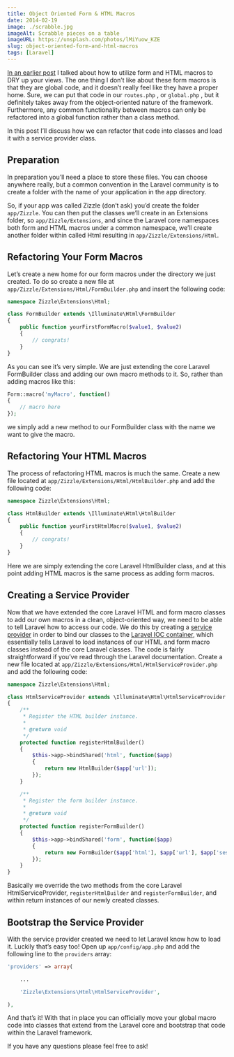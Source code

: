 ```yaml
---
title: Object Oriented Form & HTML Macros
date: 2014-02-19
image: ./scrabble.jpg
imageAlt: Scrabble pieces on a table
imageURL: https://unsplash.com/photos/lMiYuow_KZE
slug: object-oriented-form-and-html-macros
tags: [Laravel]
---
```


[In an earlier post](/dry-up-your-views-with-form-and-html-macros) I talked about how to utilize form and HTML macros to DRY up your views. The one thing I don’t like about these form macros is that they are global code, and it doesn’t really feel like they have a proper home. Sure, we can put that code in our `routes.php` , or `global.php` , but it definitely takes away from the object-oriented nature of the framework. Furthermore, any common functionality between macros can only be refactored into a global function rather than a class method.

In this post I’ll discuss how we can refactor that code into classes and load it with a service provider class.

## Preparation

In preparation you’ll need a place to store these files. You can choose anywhere really, but a common convention in the Laravel community is to create a folder with the name of your application in the app directory.

So, if your app was called Zizzle (don’t ask) you’d create the folder `app/Zizzle`. You can then put the classes we’ll create in an Extensions folder, so `app/Zizzle/Extensions`, and since the Laravel core namespaces both form and HTML macros under a common namespace, we’ll create another folder within called Html resulting in `app/Zizzle/Extensions/Html`.

## Refactoring Your Form Macros

Let’s create a new home for our form macros under the directory we just created. To do so create a new file at `app/Zizzle/Extensions/Html/FormBuilder.php` and insert the following code:

```php
namespace Zizzle\Extensions\Html;

class FormBuilder extends \Illuminate\Html\FormBuilder
{
	public function yourFirstFormMacro($value1, $value2)
	{
		// congrats!
	}
}
```

As you can see it’s very simple. We are just extending the core Laravel FormBuilder class and adding our own macro methods to it. So, rather than adding macros like this:

```php
Form::macro('myMacro', function()
{
    // macro here
});
```

we simply add a new method to our FormBuilder class with the name we want to give the macro.

## Refactoring Your HTML Macros

The process of refactoring HTML macros is much the same. Create a new file located at `app/Zizzle/Extensions/Html/HtmlBuilder.php` and add the following code:

```php
namespace Zizzle\Extensions\Html;

class HtmlBuilder extends \Illuminate\Html\HtmlBuilder
{
	public function yourFirstHtmlMacro($value1, $value2)
	{
		// congrats!
	}
}
```

Here we are simply extending the core Laravel HtmlBuilder class, and at this point adding HTML macros is the same process as adding form macros.

## Creating a Service Provider

Now that we have extended the core Laravel HTML and form macro classes to add our own macros in a clean, object-oriented way, we need to be able to tell Laravel how to access our code. We do this by creating a [service provider](http://laravel.com/docs/ioc#service-providers) in order to bind our classes to the [Laravel IOC container](http://laravel.com/docs/ioc#introduction), which essentially tells Laravel to load instances of our HTML and form macro classes instead of the core Laravel classes. The code is fairly straightforward if you’ve read through the Laravel documentation. Create a new file located at `app/Zizzle/Extensions/Html/HtmlServiceProvider.php` and add the following code:

```php
namespace Zizzle\Extensions\Html;

class HtmlServiceProvider extends \Illuminate\Html\HtmlServiceProvider
{
	/**
	 * Register the HTML builder instance.
	 *
	 * @return void
	 */
	protected function registerHtmlBuilder()
	{
		$this->app->bindShared('html', function($app)
		{
			return new HtmlBuilder($app['url']);
		});
	}

	/**
	 * Register the form builder instance.
	 *
	 * @return void
	 */
	protected function registerFormBuilder()
	{
		$this->app->bindShared('form', function($app)
		{
			return new FormBuilder($app['html'], $app['url'], $app['session.store']->getToken());
		});
	}
}
```

Basically we override the two methods from the core Laravel HtmlServiceProvider, `registerHtmlBuilder` and `registerFormBuilder`, and within return instances of our newly created classes.

## Bootstrap the Service Provider

With the service provider created we need to let Laravel know how to load it. Luckily that’s easy too! Open up `app/config/app.php` and add the following line to the `providers` array:

```php
'providers' => array(

    ...

    'Zizzle\Extensions\Html\HtmlServiceProvider',

),
```

And that’s it! With that in place you can officially move your global macro code into classes that extend from the Laravel core and bootstrap that code within the Laravel framework.

If you have any questions please feel free to ask!
